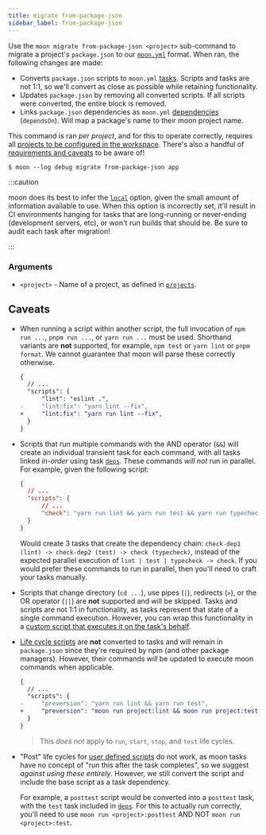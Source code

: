 ```yaml
---
title: migrate from-package-json
sidebar_label: from-package-json
---
```


Use the `moon migrate from-package-json <project>` sub-command to migrate a project's `package.json`
to our [`moon.yml`](../../config/project) format. When ran, the following changes are made:

- Converts `package.json` scripts to `moon.yml` [tasks](../../config/project#tasks). Scripts and
  tasks are not 1:1, so we'll convert as close as possible while retaining functionality.
- Updates `package.json` by removing all converted scripts. If all scripts were converted, the
  entire block is removed.
- Links `package.json` dependencies as `moon.yml` [dependencies](../../config/project#dependson)
  (`dependsOn`). Will map a package's name to their moon project name.

This command is ran _per project_, and for this to operate correctly, requires all
[projects to be configured in the workspace](../../config/workspace#projects). There's also a
handful of [requirements and caveats](#caveats) to be aware of!

```shell
$ moon --log debug migrate from-package-json app
```

:::caution

moon does its best to infer the [`local`](../../config/project#local) option, given the small amount
of information available to use. When this option is incorrectly set, it'll result in CI
environments hanging for tasks that are long-running or never-ending (development servers, etc), or
won't run builds that should be. Be sure to audit each task after migration!

:::

### Arguments

- `<project>` - Name of a project, as defined in [`projects`](../../config/workspace#projects).

## Caveats

- When running a script within another script, the full invocation of `npm run ...`, `pnpm run ...`,
  or `yarn run ...` must be used. Shorthand variants are **not** supported, for example, `npm test`
  or `yarn lint` or `pnpm format`. We cannot guarantee that moon will parse these correctly
  otherwise.

  ```diff title="package.json"
  {
  	// ...
  	"scripts": {
  		"lint": "eslint .",
  -		"lint:fix": "yarn lint --fix",
  +		"lint:fix": "yarn run lint --fix",
  	}
  }
  ```

- Scripts that run multiple commands with the AND operator (`&&`) will create an individual
  transient task for each command, with all tasks linked _in-order_ using task
  [`deps`](../../config/project#deps). These commands _will not_ run in parallel. For example, given
  the following script:

  ```json title="package.json"
  {
  	// ...
  	"scripts": {
  		// ...
  		"check": "yarn run lint && yarn run test && yarn run typecheck"
  	}
  }
  ```

  Would create 3 tasks that create the dependency chain:
  `check-dep1 (lint) -> check-dep2 (test) -> check (typecheck)`, instead of the expected parallel
  execution of `lint | test | typecheck -> check`. If you would prefer these commands to run in
  parallel, then you'll need to craft your tasks manually.

- Scripts that change directory (`cd ...`), use pipes (`|`), redirects (`>`), or the OR operator
  (`||`) are **not** supported and will be skipped. Tasks and scripts are not 1:1 in functionality,
  as tasks represent that state of a single command execution. However, you can wrap this
  functionality in a
  [custom script that executes it on the task's behalf](../../faq#how-to-pipe-or-redirect-tasks).

- [Life cycle scripts](https://docs.npmjs.com/cli/v8/using-npm/scripts#life-cycle-scripts) are
  **not** converted to tasks and will remain in `package.json` since they're required by npm (and
  other package managers). However, their commands _will_ be updated to execute moon commands when
  applicable.

  ```diff title="package.json"
  {
  	// ...
  	"scripts": {
  -		"preversion": "yarn run lint && yarn run test",
  +		"preversion": "moon run project:lint && moon run project:test",
  	}
  }
  ```

  > This _does not_ apply to `run`, `start`, `stop`, and `test` life cycles.

- "Post" life cycles for
  [user defined scripts](https://docs.npmjs.com/cli/v8/using-npm/scripts#npm-run-user-defined) do
  not work, as moon tasks have no concept of "run this after the task completes", so we suggest
  _against using these entirely_. However, we still convert the script and include the base script
  as a task dependency.

  For example, a `posttest` script would be converted into a `posttest` task, with the `test` task
  included in [`deps`](../../config/project#deps). For this to actually run correctly, you'll need
  to use `moon run <project>:posttest` AND NOT `moon run <project>:test`.
